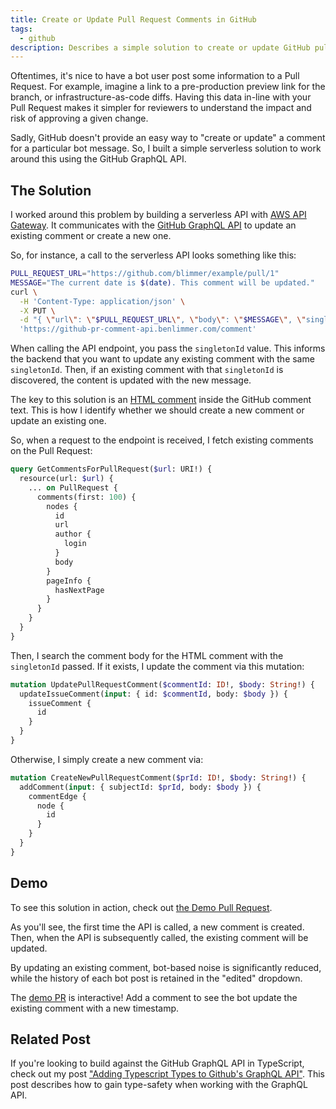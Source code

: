```yaml
---
title: Create or Update Pull Request Comments in GitHub
tags:
  - github
description: Describes a simple solution to create or update GitHub pull request comments.
---
```



Oftentimes, it's nice to have a bot user post some information to a Pull Request. For example, imagine a link to a
pre-production preview link for the branch, or infrastructure-as-code diffs. Having this data in-line with your Pull
Request makes it simpler for reviewers to understand the impact and risk of approving a given change.

Sadly, GitHub doesn't provide an easy way to "create or update" a comment for a particular bot message. So, I built a
simple serverless solution to work around this using the GitHub GraphQL API.

## The Solution

I worked around this problem by building a serverless API with [AWS API Gateway](https://aws.amazon.com/api-gateway/).
It communicates with the [GitHub GraphQL API](https://docs.github.com/en/graphql) to update an existing comment or
create a new one.

So, for instance, a call to the serverless API looks something like this:

```bash
PULL_REQUEST_URL="https://github.com/blimmer/example/pull/1"
MESSAGE="The current date is $(date). This comment will be updated."
curl \
  -H 'Content-Type: application/json' \
  -X PUT \
  -d "{ \"url\": \"$PULL_REQUEST_URL\", \"body\": \"$MESSAGE\", \"singletonId\": \"singleton-demo\" }" \
  'https://github-pr-comment-api.benlimmer.com/comment'
```

When calling the API endpoint, you pass the `singletonId` value. This informs the backend that you want to update any
existing comment with the same `singletonId`. Then, if an existing comment with that `singletonId` is discovered, the
content is updated with the new message.

The key to this solution is an [HTML comment](https://www.w3schools.com/html/html_comments.asp) inside the GitHub
comment text. This is how I identify whether we should create a new comment or update an existing one.

<MdxImage src={PrCommentHtmlComment} alt="" />

So, when a request to the endpoint is received, I fetch existing comments on the Pull Request:

```graphql
query GetCommentsForPullRequest($url: URI!) {
  resource(url: $url) {
    ... on PullRequest {
      comments(first: 100) {
        nodes {
          id
          url
          author {
            login
          }
          body
        }
        pageInfo {
          hasNextPage
        }
      }
    }
  }
}
```

Then, I search the comment body for the HTML comment with the `singletonId` passed. If it exists, I update the comment
via this mutation:

```graphql
mutation UpdatePullRequestComment($commentId: ID!, $body: String!) {
  updateIssueComment(input: { id: $commentId, body: $body }) {
    issueComment {
      id
    }
  }
}
```

Otherwise, I simply create a new comment via:

```graphql
mutation CreateNewPullRequestComment($prId: ID!, $body: String!) {
  addComment(input: { subjectId: $prId, body: $body }) {
    commentEdge {
      node {
        id
      }
    }
  }
}
```

## Demo

To see this solution in action, check out
[the Demo Pull Request](https://github.com/blimmer/github-pr-comment-api-demo/pull/1).

As you'll see, the first time the API is called, a new comment is created. Then, when the API is subsequently called,
the existing comment will be updated.

By updating an existing comment, bot-based noise is significantly reduced, while the history of each bot post is
retained in the "edited" dropdown.

<MdxImage src={PrCommentEdited} alt="" />
<MdxImage src={PrCommentEditedDiff} alt="" />

The [demo PR](https://github.com/blimmer/github-pr-comment-api-demo/pull/1) is interactive! Add a comment to see the bot
update the existing comment with a new timestamp.

## Related Post

If you're looking to build against the GitHub GraphQL API in TypeScript, check out my post
["Adding Typescript Types to Github's GraphQL API"](/2020/05/16/adding-typescript-types-github-graphql-api/). This post
describes how to gain type-safety when working with the GraphQL API.
